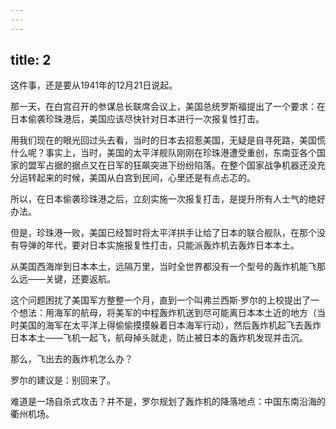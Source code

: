 ```yaml
---
---
---
```

title: 2
---



这件事，还是要从1941年的12月21日说起。

那一天，在白宫召开的参谋总长联席会议上，美国总统罗斯福提出了一个要求：在日本偷袭珍珠港后，美国应该尽快针对日本进行一次报复性打击。

用我们现在的眼光回过头去看，当时的日本去招惹美国，无疑是自寻死路，美国慌什么呢？事实上，当时，美国的太平洋舰队刚刚在珍珠港遭受重创，东南亚各个国家的盟军占据的据点又在日军的狂飙突进下纷纷陷落。在整个国家战争机器还没充分运转起来的时候，美国从白宫到民间，心里还是有点忐忑的。

所以，在日本偷袭珍珠港之后，立刻实施一次报复打击，是提升所有人士气的绝好办法。

但是，珍珠港一败，美国已经暂时将太平洋拱手让给了日本的联合舰队，在那个没有导弹的年代，要对日本实施报复性打击，只能派轰炸机去轰炸日本本土。

从美国西海岸到日本本土，远隔万里，当时全世界都没有一个型号的轰炸机能飞那么远——关键，还要返航。

这个问题困扰了美国军方整整一个月，直到一个叫弗兰西斯·罗尔的上校提出了一个想法：用海军的航母，将美军的中程轰炸机送到尽可能离日本本土近的地方（当时美国的海军在太平洋上得偷偷摸摸躲着日本海军行动），然后轰炸机起飞去轰炸日本本土——飞机一起飞，航母掉头就走，防止被日本的轰炸机发现并击沉。

那么，飞出去的轰炸机怎么办？

罗尔的建议是：别回来了。

难道是一场自杀式攻击？并不是，罗尔规划了轰炸机的降落地点：中国东南沿海的衢州机场。
